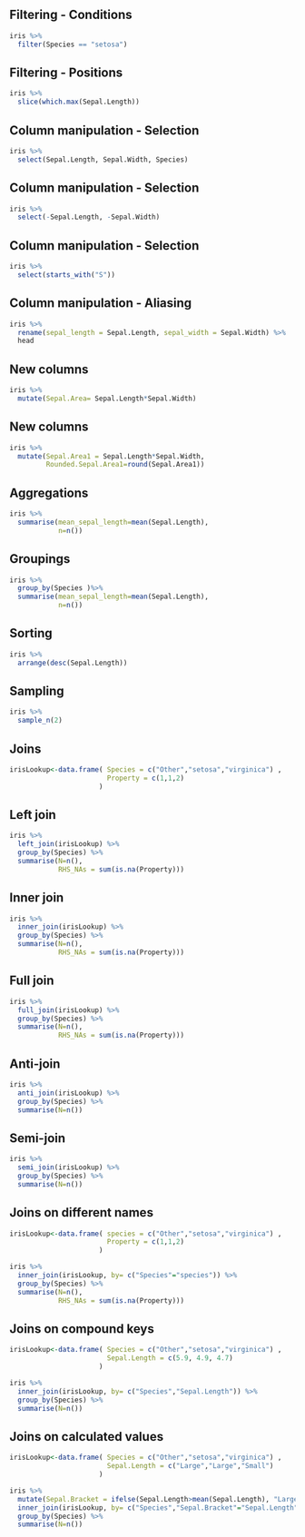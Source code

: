 

## Filtering - Conditions
```r
iris %>%
  filter(Species == "setosa")
```

## Filtering - Positions
```r
iris %>%
  slice(which.max(Sepal.Length)) 
```

## Column manipulation - Selection
```r
iris %>%
  select(Sepal.Length, Sepal.Width, Species)
```

## Column manipulation - Selection
```r
iris %>%
  select(-Sepal.Length, -Sepal.Width)
```

## Column manipulation - Selection
```r
iris %>%
  select(starts_with("S"))
```

## Column manipulation - Aliasing

```r
iris %>%
  rename(sepal_length = Sepal.Length, sepal_width = Sepal.Width) %>%
  head
```


## New columns

```r
iris %>%
  mutate(Sepal.Area= Sepal.Length*Sepal.Width)
```

## New columns

```r
iris %>%
  mutate(Sepal.Area1 = Sepal.Length*Sepal.Width,
         Rounded.Sepal.Area1=round(Sepal.Area1))
```

## Aggregations
```r
iris %>%
  summarise(mean_sepal_length=mean(Sepal.Length),
            n=n())
```

## Groupings
```r
iris %>%
  group_by(Species )%>%
  summarise(mean_sepal_length=mean(Sepal.Length),
            n=n())
```

## Sorting
```r
iris %>%
  arrange(desc(Sepal.Length))
```

## Sampling
```r
iris %>% 
  sample_n(2)
```

## Joins

```r
irisLookup<-data.frame( Species = c("Other","setosa","virginica") ,
                        Property = c(1,1,2)
                      )
```

## Left join
```r
iris %>%
  left_join(irisLookup) %>%
  group_by(Species) %>%
  summarise(N=n(),
            RHS_NAs = sum(is.na(Property)))
```

## Inner join
```r
iris %>%
  inner_join(irisLookup) %>%
  group_by(Species) %>%
  summarise(N=n(),
            RHS_NAs = sum(is.na(Property)))
```

## Full join
```r
iris %>%
  full_join(irisLookup) %>%
  group_by(Species) %>%
  summarise(N=n(),
            RHS_NAs = sum(is.na(Property)))
```

## Anti-join
```r
iris %>%
  anti_join(irisLookup) %>%
  group_by(Species) %>%
  summarise(N=n())
```

## Semi-join
```r
iris %>%
  semi_join(irisLookup) %>%
  group_by(Species) %>%
  summarise(N=n())
```

## Joins on different names
```r
irisLookup<-data.frame( species = c("Other","setosa","virginica") ,
                        Property = c(1,1,2)
                      )

iris %>%
  inner_join(irisLookup, by= c("Species"="species")) %>%
  group_by(Species) %>%
  summarise(N=n(),
            RHS_NAs = sum(is.na(Property)))
```

## Joins on compound keys
```r
irisLookup<-data.frame( Species = c("Other","setosa","virginica") ,
                        Sepal.Length = c(5.9, 4.9, 4.7)
                      )

iris %>%
  inner_join(irisLookup, by= c("Species","Sepal.Length")) %>%
  group_by(Species) %>%
  summarise(N=n())
```

## Joins on calculated values
```r
irisLookup<-data.frame( Species = c("Other","setosa","virginica") ,
                        Sepal.Length = c("Large","Large","Small")
                      )

iris %>%
  mutate(Sepal.Bracket = ifelse(Sepal.Length>mean(Sepal.Length), "Large", "Small")) %>%
  inner_join(irisLookup, by= c("Species","Sepal.Bracket"="Sepal.Length")) %>%
  group_by(Species) %>%
  summarise(N=n())
```
